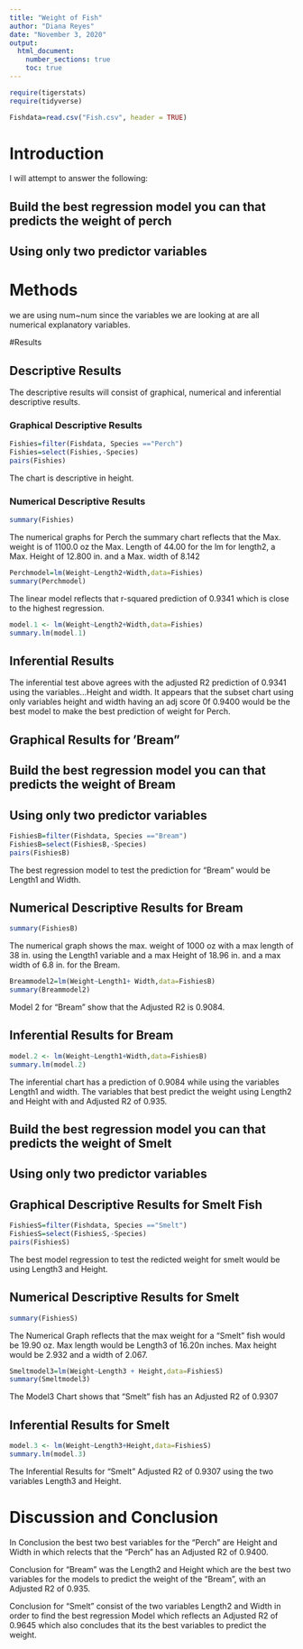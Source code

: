 ```yaml
---
title: "Weight of Fish"
author: "Diana Reyes"
date: "November 3, 2020"
output: 
  html_document:
    number_sections: true
    toc: true
---
```



```r
require(tigerstats)
require(tidyverse)
```

```r
Fishdata=read.csv("Fish.csv", header = TRUE)
```


# Introduction

<!--In this section you explain what you are trying to show.  Where did the data come from?  What is the research or other question you are trying to answer?!-->

I will attempt to answer the following:

## Build the best regression model you can that predicts the weight of perch
## Using only two predictor variables  


# Methods

<!--Decide on your methods:  use "variable analysis" or other appropriate descriptors.  Make sure to choose at least one graphical method and at least one numerical method.!-->

we are using num~num since the variables we are looking at are all numerical
explanatory variables.

#Results

<!--Divide this section into two sub-sections:  One for your descriptive  results and one for your inferential results.!-->

## Descriptive Results

The descriptive results will consist of graphical, numerical and inferential descriptive results. 


### Graphical Descriptive Results

<!--Graphical results here.  Make sure to show your code.  Provide appropriate labels for axes, giving units if possible, and provide a good title for the graph, too.  Use the graphical results to describe the patterns if any that exist in the data as focused toward the research question!-->

```r
Fishies=filter(Fishdata, Species =="Perch")
Fishies=select(Fishies,-Species)
pairs(Fishies)
```

The chart is descriptive in height.

### Numerical Descriptive Results

<!--Numerical results go here. Use the numerical results to describe the patterns if any that exist in the data as focused toward the research question!-->


```r
summary(Fishies)
```
The numerical graphs for Perch the summary chart reflects that the Max. weight is of 1100.0 oz  the Max. Length of 44.00 for the lm for length2, a Max. Height of 12.800 in. and a Max. width of 8.142


```r
Perchmodel=lm(Weight~Length2+Width,data=Fishies)
summary(Perchmodel)
```

The linear model reflects that r-squared prediction of 0.9341 which is close to the highest regression.


```r
model.1 <- lm(Weight~Length2+Width,data=Fishies)
summary.lm(model.1)
```


## Inferential Results


<!--State hypothesis clearly.  Make sure your discussion of the inferential test covers all the aspects that the test output produces, such as test statistic, p-value etc.  Make a decision about the null hypothesis, explain the assumptions on which the selected test/procedure was based, and why the chosen procedure satisfys the assumptions and is appropriate to answer the research question!-->

The inferential test above agrees with the adjusted R2 prediction of 0.9341 using the variables...Height and width.  It appears that the subset chart using only variables height and width having an adj score 0f 0.9400 would be the best model to make the best prediction of weight for Perch.

## Graphical Results for 'Bream"

## Build the best regression model you can that predicts the weight of Bream
## Using only two predictor variables 

```r
FishiesB=filter(Fishdata, Species =="Bream")
FishiesB=select(FishiesB,-Species)
pairs(FishiesB)
```

The best regression model to test the prediction for "Bream" would be Length1 and Width. 

## Numerical Descriptive Results for Bream

```r
summary(FishiesB)
```
The numerical graph shows the max. weight of 1000 oz with a max length of 38 in. using the Length1 variable and a max Height of 18.96 in. and a max width of 6.8 in. for the Bream. 

```r
Breammodel2=lm(Weight~Length1+ Width,data=FishiesB)
summary(Breammodel2)
```

Model 2 for "Bream" show that the Adjusted R2 is 0.9084.

## Inferential Results for Bream
```r
model.2 <- lm(Weight~Length1+Width,data=FishiesB)
summary.lm(model.2)
```

The inferential chart has a prediction of 0.9084 while using the variables Length1 and width. The variables that best predict the weight using Length2 and Height with and Adjusted R2 of 0.935.  


## Build the best regression model you can that predicts the weight of Smelt
## Using only two predictor variables


## Graphical Descriptive Results for Smelt Fish
```r
FishiesS=filter(Fishdata, Species =="Smelt")
FishiesS=select(FishiesS,-Species)
pairs(FishiesS)
```
The best model regression to test the redicted weight for smelt would be using Length3 and Height.

## Numerical Descriptive Results for Smelt
```r
summary(FishiesS)
```
The Numerical Graph reflects that the max weight for a "Smelt" fish would be 19.90 oz. Max length would be Length3 of 16.20n inches. Max height would be 2.932 and a width of 2.067.

```r
Smeltmodel3=lm(Weight~Length3 + Height,data=FishiesS)
summary(Smeltmodel3)
```

The Model3 Chart shows that "Smelt" fish has an Adjusted R2 of 0.9307

## Inferential Results for Smelt
```r
model.3 <- lm(Weight~Length3+Height,data=FishiesS)
summary.lm(model.3)
```  

The Inferential Results for "Smelt" Adjusted R2 of 0.9307 using the two variables Length3 and Height.

# Discussion and Conclusion

<!--Discussion and conclusion here.  If you found a relationship be sure to consider whether the relationship occurs because one of the variavbles causes the other, or whether they perhasps are related for some other reason.  Watch the chapter 6 videos from the GeorgeTown videos collection.!-->

In Conclusion the best two best variables for the "Perch" are Height and Width in which relects that the "Perch" has an Adjusted R2 of 0.9400.

Conclusion for "Bream" was the Length2 and Height which are the best two variables for the models to predict the weight of the "Bream", 
with an Adjusted R2 of 0.935. 

Conclusion for "Smelt" consist of the two variables Length2 and Width in order to find the best regression Model which reflects an Adjusted R2 of 0.9645 which also concludes that its the best variables to predict the weight.
